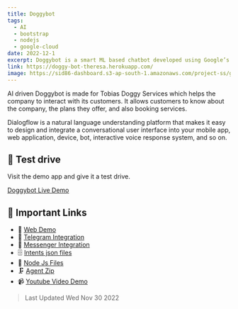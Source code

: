 ```yaml
---
title: Doggybot
tags:
  - AI
  - bootstrap
  - nodejs
  - google-cloud
date: 2022-12-1
excerpt: Doggybot is a smart ML based chatbot developed using Google’s Dialogflow cloud engine.
link: https://doggy-bot-theresa.herokuapp.com/
image: https://sid86-dashboard.s3-ap-south-1.amazonaws.com/project-ss/g1rSCLBiDBS4iNmKHpx1i1.png
---
```


<p className=''>
	AI driven Doggybot is made for Tobias Doggy Services which helps the company to interact with its customers. It allows customers to know about the company, the plans they offer, and also booking services.

Dialogflow is a natural language understanding platform that makes it easy to design and integrate a conversational user interface into your mobile app, web application, device, bot, interactive voice response system, and so on.

</p>

<div className="py-5">

## :rocket: Test drive

Visit the demo app and give it a test drive.

<div>
<a target="_blank" href="https://doggy-bot-theresa.herokuapp.com/" className="btn btn-green">Doggybot Live Demo</a>
</div>
</div>

<div className="py-5">

## :paperclip: Important Links

- 🚀 [Web Demo](https://doggybot-services.herokuapp.com/)
- 📲 [Telegram Integration](https://t.me/Tobiasdoggybot)
- 💬 [Messenger Integration](https://www.messenger.com/t/108465581433326/?messaging_source=source%3Apages%3Amessage_shortlink)
- 🗄️ [Intents json files](https://tinyurl.com/yfxzpwkk)
- 📁 [Node Js Files](https://tinyurl.com/yjje9e2l)
- 🗜️ [Agent Zip](https://tinyurl.com/yjl73f4t)
- 📹 [Youtube Video Demo](https://youtu.be/AvXnVHFwf4E)

</div>

> Last Updated Wed Nov 30 2022

